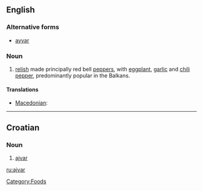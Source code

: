 {{wikipedia}}
==English==

===Alternative forms===
* [[ayvar]]

===Noun===
{{en-noun|-}}

# [[relish]] made principally red bell [[pepper]]s, with [[eggplant]], [[garlic]] and [[chili pepper]], predominantly popular in the Balkans.

====Translations====
{{trans-top|a kind of relish}}
* [[Macedonian]]: {{t|mk|ајвар|m|tr=ájvar|sc=Cyrl}}
{{trans-mid}}
{{trans-bottom}}

----

==Croatian==

===Noun===
{{hr-noun|m}}

# [[#English|ajvar]]

[[Category:Foods]]

[[ru:ajvar]]